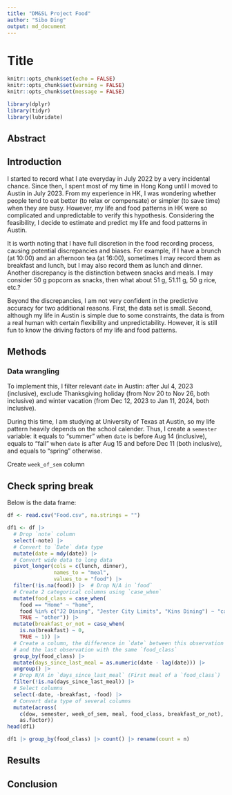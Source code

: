 ```yaml
---
title: "DM&SL Project Food"
author: "Sibo Ding"
output: md_document
---
```


# Title

```r
knitr::opts_chunk$set(echo = FALSE)
knitr::opts_chunk$set(warning = FALSE)
knitr::opts_chunk$set(message = FALSE)

library(dplyr)
library(tidyr)
library(lubridate)
```

## Abstract

## Introduction
I started to record what I ate everyday in July 2022 by a very incidental chance. Since then, I spent most of my time in Hong Kong until I moved to Austin in July 2023. From my experience in HK, I was wondering whether people tend to eat better (to relax or compensate) or simpler (to save time) when they are busy. However, my life and food patterns in HK were so complicated and unpredictable to verify this hypothesis. Considering the feasibility, I decide to estimate and predict my life and food patterns in Austin.  

It is worth noting that I have full discretion in the food recording process, causing potential discrepancies and biases. For example, if I have a brunch (at 10:00) and an afternoon tea (at 16:00), sometimes I may record them as breakfast and lunch, but I may also record them as lunch and dinner. Another discrepancy is the distinction between snacks and meals. I may consider 50 g popcorn as snacks, then what about 51 g, 51.11 g, 50 g rice, etc.?  

Beyond the discrepancies, I am not very confident in the predictive accuracy for two additional reasons. First, the data set is small. Second, although my life in Austin is simple due to some constraints, the data is from a real human with certain flexibility and unpredictability. However, it is still fun to know the driving factors of my life and food patterns.  

## Methods
### Data wrangling
To implement this, I filter relevant `date` in Austin: after Jul 4, 2023 (inclusive), exclude Thanksgiving holiday (from Nov 20 to Nov 26, both inclusive) and winter vacation (from Dec 12, 2023 to Jan 11, 2024, both inclusive).  

During this time, I am studying at University of Texas at Austin, so my life pattern heavily depends on the school calender. Thus, I create a `semester` variable: it equals to "summer" when `date` is before Aug 14 (inclusive), equals to "fall" when `date` is after Aug 15 and before Dec 11 (both inclusive), and equals to "spring" otherwise.  

Create `week_of_sem` column

## Check spring break




Below is the data frame:
```r
df <- read.csv("Food.csv", na.strings = "")

df1 <- df |>
  # Drop `note` column
  select(-note) |>
  # Convert to `Date` data type
  mutate(date = mdy(date)) |>
  # Convert wide data to long data
  pivot_longer(cols = c(lunch, dinner),
               names_to = "meal", 
               values_to = "food") |>
  filter(!is.na(food)) |>  # Drop N/A in `food`
  # Create 2 categorical columns using `case_when`
  mutate(food_class = case_when(
    food == "Home" ~ "home",
    food %in% c("J2 Dining", "Jester City Limits", "Kins Dining") ~ "canteen",
    TRUE ~ "other")) |>
  mutate(breakfast_or_not = case_when(
    is.na(breakfast) ~ 0,
    TRUE ~ 1)) |>
  # Create a column, the difference in `date` between this observation
  # and the last observation with the same `food_class`
  group_by(food_class) |>
  mutate(days_since_last_meal = as.numeric(date - lag(date))) |>
  ungroup() |>
  # Drop N/A in `days_since_last_meal` (First meal of a `food_class`)
  filter(!is.na(days_since_last_meal)) |>
  # Select columns
  select(-date, -breakfast, -food) |>
  # Convert data type of several columns
  mutate(across(
    c(dow, semester, week_of_sem, meal, food_class, breakfast_or_not),
    as.factor))
head(df1)
```

```r
df1 |> group_by(food_class) |> count() |> rename(count = n)
```













## Results




## Conclusion



